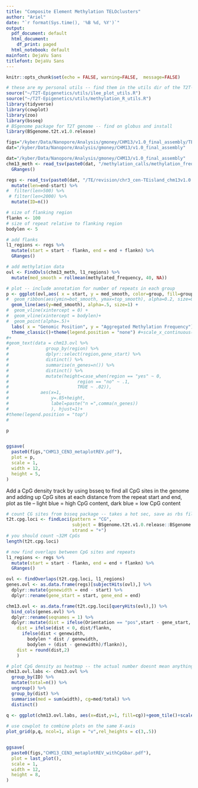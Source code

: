 ```yaml
---
title: "Composite Element Methylation TELOclusters"
author: "Ariel"
date: "`r format(Sys.time(), '%B %d, %Y')`"
output:
  pdf_document: default
  html_document:
    df_print: paged
  html_notebook: default
mainfont: DejaVu Sans
titlefont: DejaVu Sans
---
```


```r
knitr::opts_chunk$set(echo = FALSE, warning=FALSE,  message=FALSE)

# these are my personal utils -- find them in the utils dir of the T2T-Epigenetics git repo
source("~/T2T-Epigenetics/utils/ilee_plot_utils.R")
source("~/T2T-Epigenetics/utils/methylation_R_utils.R")
library(tidyverse)
library(cowplot)
library(zoo)
library(bsseq)
# BSgenome package for T2T genome -- find on globus and install
library(BSgenome.t2t.v1.0.release)

figs="/kyber/Data/Nanopore/Analysis/gmoney/CHM13/v1.0_final_assembly/TE/revision"
dat="/kyber/Data/Nanopore/Analysis/gmoney/CHM13/v1.0_final_assembly"
```

```r
dat="/kyber/Data/Nanopore/Analysis/gmoney/CHM13/v1.0_final_assembly"
chm13_meth <- read_tsv(paste0(dat, "/methylation_calls/methylation_frequency_50kb_split.tsv")) %>%
  GRanges()

regs <- read_tsv(paste0(dat, "/TE/revision/chr3_cen-TEisland_chm13v1.0.bed"), col_names = T) %>%
  mutate(len=end-start) %>%
#  filter(len>500) %>%
 # filter(len<2000) %>%
  mutate(ID=n())

```

```r

# size of flanking region
flankn <- 100
# size of repeat relative to flanking region
bodylen <- 5

# add flanks
l1_regions <- regs %>%
  mutate(start = start - flankn, end = end + flankn) %>%
  GRanges()

# add methylation data
ovl <- FindOvls(chm13_meth, l1_regions) %>%
  mutate(med_smooth = rollmean(methylated_frequency, 40, NA))

# plot -- include annotation for number of repeats in each group
p <- ggplot(ovl,aes( x = start, y = med_smooth, color=group, fill=group), alpha=.5)+
#  geom_ribbon(aes(ymin=bot_smooth, ymax=top_smooth), alpha=0.2, size=0)+
  geom_line(aes(y=med_smooth), alpha=.5, size=1) +
#  geom_vline(xintercept = 0) +
#  geom_vline(xintercept = bodylen)+
#  geom_point(alpha=.5)+
  labs( x = "Genomic Position", y = "Aggregated Methylation Frequency") +
  theme_classic()+theme(legend.position = "none") #+scale_x_continuous(breaks= c(-1,0,bodylen,bodylen + 1), labels = c(paste0("-",flankn/1e3,"kb"),"Start","End",paste0("+",flankn/1e3,"kb")))
#+
#geom_text(data = chm13.ovl %>% 
#              group_by(region) %>%
#              dplyr::select(region,gene_start) %>%
#              distinct() %>%
#              summarise(n_genes=n()) %>%
#              distinct() %>%
#              mutate(height=case_when(region == "yes" ~ 0, 
#                          region == "no" ~ .1, 
#                          TRUE ~ .02)),
#            aes(x=1,
#                y=.85+height,
#                label=paste("n =",comma(n_genes))
#                ), hjust=1)+
#theme(legend.position = "top")
#

p


ggsave(
  paste0(figs,"CHM13_CEN3_metaplotREV.pdf"),
  plot = p,
  scale = 1,
  width = 12,
  height = 5,
)
```



Add a CpG density track by using bsseq to find all CpG sites in the genome and adding up CpG sites at each distance from the repeat start and end, plot as tile -- light blue = high CpG content, dark blue = low CpG content 

```r

# count CG sites from bsseq package -- takes a hot sec, save as rbs file for future use
t2t.cpg.loci <- findLoci(pattern = "CG",
                         subject = BSgenome.t2t.v1.0.release::BSgenome.t2t.v1.0.release, 
                         strand = "+")
# you should count ~32M CpGs
length(t2t.cpg.loci)

# now find overlaps between CpG sites and repeats
l1_regions <- regs %>%
  mutate(start = start - flankn, end = end + flankn) %>%
  GRanges()

ovl <- findOverlaps(t2t.cpg.loci, l1_regions)
genes.ovl <- as.data.frame(regs)[subjectHits(ovl),] %>%
  dplyr::mutate(genewidth = end - start) %>%
  dplyr::rename(gene_start = start, gene_end = end) 

chm13.ovl <- as.data.frame(t2t.cpg.loci[queryHits(ovl),]) %>%
  bind_cols(genes.ovl) %>%
  dplyr::rename(seqnames = 1) %>%
  dplyr::mutate(dist = ifelse(Orientation == "pos",start - gene_start, gene_end - start),
    dist = ifelse(dist < 0, dist/flankn,
      ifelse(dist < genewidth,
        bodylen * dist / genewidth,
        bodylen + (dist - genewidth)/flankn)), 
    dist = round(dist,2)
    )

# plot CpG density as heatmap -- the actual number doesnt mean anything, its just for visualization
chm13.ovl.labs <- chm13.ovl %>%
  group_by(ID) %>%
  mutate(total=n()) %>%
  ungroup() %>%
  group_by(dist) %>%
  summarise(med = sum(width), cg=med/total) %>%
  distinct()
  
q <- ggplot(chm13.ovl.labs, aes(x=dist,y=1, fill=cg))+geom_tile()+scale_x_continuous(breaks= c(-1,0,bodylen,bodylen + 1), labels = c(paste0("-",flankn/1e3,"kb"),"Start","End",paste0("+",flankn/1e3,"kb")))+theme_void()+theme(legend.position = "none")

# use cowplot to combine plots on the same X-axis
plot_grid(p,q, ncol=1, align = "v",rel_heights = c(3,.5))


ggsave(
  paste0(figs,"CHM13_CEN3_metaplotREV_withCpGbar.pdf"),
  plot = last_plot(),
  scale = 1,
  width = 12,
  height = 8,
)
```







